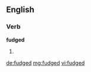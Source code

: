 ==English==

===Verb===
'''fudged'''

# {{past of|[[fudge#Verb|fudge]]}}

[[de:fudged]]
[[mg:fudged]]
[[vi:fudged]]